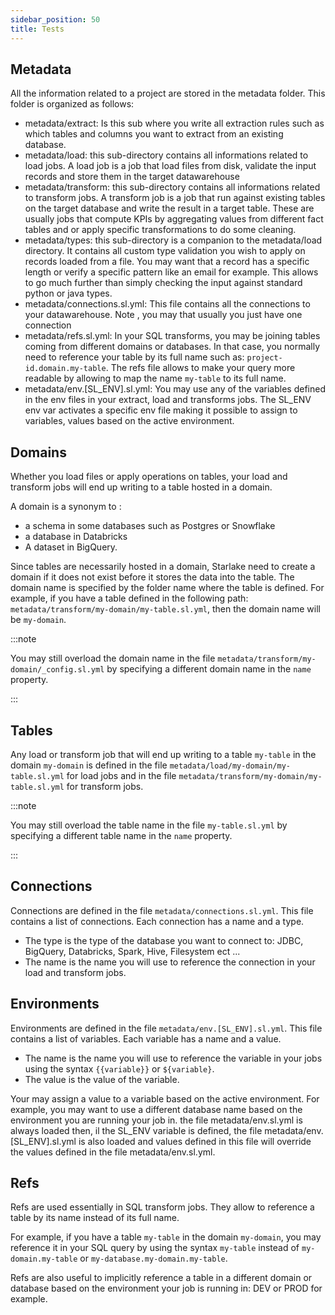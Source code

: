 ```yaml
---
sidebar_position: 50
title: Tests
---
```




## Metadata
All the information related to a project are stored in the metadata folder. This folder is organized as follows:

- metadata/extract: Is this sub where you write all extraction rules such as which tables and columns you want to extract from an existing database.
- metadata/load: this sub-directory contains all informations related to load jobs. A load job is a job that load files from disk, validate the input records and store them in the target datawarehouse 
- metadata/transform: this sub-directory contains all informations related to transform jobs. A transform job is a job that run against existing tables on the target database and write the result in a target table. These are usually jobs that compute KPIs by aggregating values from different fact tables and or apply specific transformations to do some cleaning.
- metadata/types: this sub-directory is a companion to the metadata/load directory. It contains all custom type validation you wish to apply on records loaded from a file. You may want that a record has a specific length or verify a specific pattern like an email for example. This allows to go much further than simply checking the input against standard python or java types.
- metadata/connections.sl.yml: This file contains all the connections to your datawarehouse. Note , you may that usually you just have one connection
- metadata/refs.sl.yml: In your SQL transforms, you may be joining tables coming from different domains or databases. In that case, you normally need to reference your table by its full name such as: `project-id.domain.my-table`. The refs file allows to make your query more readable by allowing to map the name `my-table` to its full name.
- metadata/env.[SL_ENV].sl.yml: You may use any of the variables defined in the env files in your extract, load and transforms jobs. The SL_ENV env var activates a specific env file making it possible to assign to variables, values based on the active environment.


## Domains

Whether you load files or apply operations on tables, your load and transform jobs will end up writing to a table hosted in a domain.

A domain is a synonym to :
- a schema in some databases such as Postgres or Snowflake
- a database in Databricks
- A dataset in BigQuery.

Since tables are necessarily hosted in a domain, Starlake need to create a domain if it does not exist before it stores the data into the table.
The domain name is specified by the folder name where the table is defined. For example, if you have a table defined in the following path: `metadata/transform/my-domain/my-table.sl.yml`, then the domain name will be `my-domain`.

:::note

You may still overload the domain name in the file `metadata/transform/my-domain/_config.sl.yml` by specifying a different domain name in the `name` property.

:::


## Tables

Any load or transform job that will end up writing to a table `my-table` in the domain `my-domain` is defined in the file `metadata/load/my-domain/my-table.sl.yml` for load jobs
and in the file `metadata/transform/my-domain/my-table.sl.yml` for transform jobs.

:::note

You may still overload the table name in the file `my-table.sl.yml` by specifying a different table name in the `name` property.

:::

## Connections

Connections are defined in the file `metadata/connections.sl.yml`. This file contains a list of connections.
Each connection has a name and a type.
- The type is the type of the database you want to connect to: JDBC, BigQuery, Databricks, Spark, Hive, Filesystem ect ...
- The name is the name you will use to reference the connection in your load and transform jobs.

## Environments

Environments are defined in the file `metadata/env.[SL_ENV].sl.yml`. This file contains a list of variables.
Each variable has a name and a value.
- The name is the name you will use to reference the variable in your jobs using the syntax `{{variable}}` or `${variable}`.
- The value is the value of the variable.

Your may assign a value to a variable based on the active environment. For example, you may want to use a different database name based on the environment you are running your job in.
the file metadata/env.sl.yml is always loaded then, il the SL_ENV variable is defined, the file metadata/env.[SL_ENV].sl.yml is also loaded and values defined in this file will override the values defined in the file metadata/env.sl.yml.


## Refs

Refs are used essentially in SQL transform jobs. They allow to reference a table by its name instead of its full name.

For example, if you have a table `my-table` in the domain `my-domain`, you may reference it in your SQL query by using the syntax `my-table` instead of `my-domain.my-table` or `my-database.my-domain.my-table`.

Refs are also useful to implicitly reference a table in a different domain or database based on the environment your job is running in: DEV or PROD for example.
